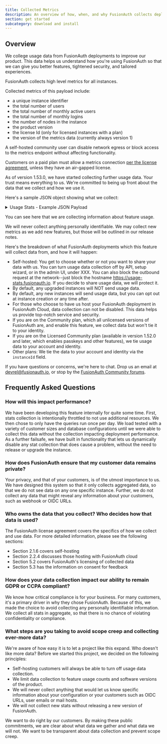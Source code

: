 ```yaml
---
title: Collected Metrics
description: An overview of how, when, and why FusionAuth collects deployment usage data.
section: get started
subcategory: download and install
---
```


## Overview

We college usage data from FusionAuth deployments to improve our product. This data helps us understand how you're using FusionAuth so that we can give you better features, tightened security, and tailored experiences.

FusionAuth collects high level metrics for all instances.

Collected metrics of this payload include:

-  a unique instance identifier
-  the total number of users
-  the total number of monthly active users
-  the total number of monthly logins
-  the number of nodes in the instance
-  the product version
-  the license Id (only for licensed instances with a plan)
-  the version of the metrics data (currently always version 1)

A self-hosted community user can disable network egress or block access to the metrics endpoint without affecting functionality.

Customers on a paid plan must allow a metrics connection [per the license agreement](/license), unless they have an air-gapped license.

As of version 1.53.0, we have started collecting further usage data. Your trust means everything to us. We're committed to being up front about the data that we collect and how we use it. 

Here's a sample JSON object showing what we collect:

<details>
  <summary>Usage Stats - Example JSON Payload</summary>
``` 
{
  "applicationVersion": "1.54.0",
  "collectionDuration": 14064,
  "collectionInstant": 1724960156112,
  "failedStats": [],
  "instanceId": "2a274fb5-fa45-4bf9-a96f-493d90283235",
  "stats": {
    "applicationAccessTokenPopulateLambda": 80,
    "applicationActiveLoggedIntoNumber": 100,
    "applicationActiveNumber": 101,
    "applicationActiveRoleNumber": 200,
    "applicationActsAsSamlv2Idp": 40,
    "applicationAdvancedSelfServiceRegistrationEnabled": 40,
    "applicationBasicSelfServiceRegistrationEnabled": 40,
    "applicationCustomSelfServiceAccountForm": 23,
    "applicationCustomThemeUsed": 12,
    "applicationEmailUpdateTemplate": 30,
    "applicationEmailVerificationTemplate": 30,
    "applicationEmailVerifiedTemplate": 30,
    "applicationEnabledIdentityProviders": [
      {
        "count": 20,
        "idp": "Apple"
      },
      {
        "count": 20,
        "idp": "EpicGames"
      },
      {
        "count": 20,
        "idp": "ExternalJWT"
      },
      {
        "count": 20,
        "idp": "Facebook"
      },
      {
        "count": 20,
        "idp": "Google"
      },
      {
        "count": 20,
        "idp": "HYPR"
      },
      {
        "count": 80,
        "idp": "OpenIDConnect"
      },
      {
        "count": 100,
        "idp": "SAMLv2"
      },
      {
        "count": 120,
        "idp": "SAMLv2IdPInitiated"
      },
      {
        "count": 20,
        "idp": "SonyPSN"
      },
      {
        "count": 20,
        "idp": "Steam"
      },
      {
        "count": 20,
        "idp": "Twitch"
      },
      {
        "count": 20,
        "idp": "Twitter"
      },
      {
        "count": 20,
        "idp": "Xbox"
      }
    ],
    "applicationEnabledIdentityProvidersWithLambdas": 260,
    "applicationForgotPasswordTemplate": 30,
    "applicationIdTokenPopulateLambda": 80,
    "applicationLoggedInApplicationsUsingSimpleThemes": 3,
    "applicationLoginApiAuthenticationDisabled": 4,
    "applicationLoginApiRefreshTokensEnabled": 5,
    "applicationLoginIdInUseOnCreateTemplate": 30,
    "applicationLoginIdInUseOnUpdateTemplate": 30,
    "applicationLoginNewDevice": 30,
    "applicationLoginSuspiciousEmailTemplate": 30,
    "applicationMagicLinks": 6,
    "applicationMfaPolicy": 7,
    "applicationMultiFactorEmailMessageTemplate": 30,
    "applicationMultiFactorSmsMessageTemplate": 25,
    "applicationNumber": 101,
    "applicationOptionalScopes": 9,
    "applicationPasswordResetSuccessTemplate": 30,
    "applicationPasswordUpdateTemplate": 30,
    "applicationPasswordlessTemplate": 30,
    "applicationRequiredScopes": 18,
    "applicationSamlv2PopulateLambda": 80,
    "applicationSelfServiceRegistrationValidationLambda": 80,
    "applicationSetPasswordTemplate": 30,
    "applicationThirdParty": 8,
    "applicationTwoFactorMethodAddTemplate": 30,
    "applicationTwoFactorMethodRemoveTemplate": 30,
    "applicationUserinfoPopulateLambda": 80,
    "applicationVerificationTemplate": 30,
    "atdCaptcha": 5,
    "atdIpAcls": 10,
    "atdRateLimiting": 6,
    "entitiesEntityGrantPermissions": 120,
    "entitiesEntityGrants": 40,
    "entitiesNumber": 120,
    "entitiesPermissions": 12,
    "entitiesTypeNumber": 4,
    "entitiesUserGrantPermissions": 120,
    "entitiesUserGrants": 40,
    "groupApplicationRoles": 60,
    "groupWithMembers": 30,
    "instanceDailyActiveUsers": 3300,
    "instanceDatabaseConnectionTimeout": 2000,
    "instanceDatabaseIdleTimeout": 120000,
    "instanceDatabaseMaxLifetime": 240000,
    "instanceDatabaseMaximumPoolSize": 10,
    "instanceDatabaseMinimumIdle": -1,
    "instanceDatabaseMysqlEnforceUtf8mb4": false,
    "instanceDatabaseVersion": "8.3.0",
    "instanceFirstTimeSetupProgress": {
      "apiKeyConfigured": false,
      "applicationConfigured": false,
      "emailConfigured": false,
      "licenseActivated": false
    },
    "instanceFusionauthAppHttpReadTimeout": 0,
    "instanceFusionauthAppLocalMetricsEnabled": false,
    "instanceFusionauthAppMemory": 25769803776,
    "instanceFusionauthAppReindexBatchSize": 2500,
    "instanceFusionauthAppReindexThreadCount": 5,
    "instanceFusionauthAppSearchDefaultRefreshInterval": "1s",
    "instanceFusionauthSearchHostsCount": 1,
    "instanceJavaVersion": "21.0.2+13-LTS",
    "instanceNodes": 4,
    "instanceProxyEnabled": false,
    "instanceSearchType": "database",
    "integrationsCleanspeakEnabled": false,
    "integrationsKafkaEnabled": false,
    "messengersGeneric": 100,
    "messengersKafka": 0,
    "messengersTwilio": 100,
    "scimEnabled": 7,
    "tenantBreachedPasswordDetection": 7,
    "tenantClientCredentialsLambdaEnabled": 80,
    "tenantConfirmChildTemplate": 30,
    "tenantCustomAdminUserForm": 43,
    "tenantCustomConnectors": 40,
    "tenantCustomThemeUsed": 23,
    "tenantEmailMfaEnabled": 8,
    "tenantEmailUpdateTemplate": 30,
    "tenantEmailVerifiedTemplate": 30,
    "tenantFamilyEnabledTemplate": 8,
    "tenantFamilyRequestTemplate": 30,
    "tenantForgotPasswordTemplate": 30,
    "tenantLoggedInApplicationsUsingSimpleThemesFromTenant": 4,
    "tenantLoginIdInUseOnCreateTemplate": 30,
    "tenantLoginIdInUseOnUpdateTemplate": 30,
    "tenantLoginNewDeviceTemplate": 30,
    "tenantLoginSuspiciousEmailTemplate": 30,
    "tenantMultiFactorEmailMessageTemplate": 30,
    "tenantMultiFactorSmsMessageTemplate": 25,
    "tenantNumber": 102,
    "tenantParentRegistrationTemplate": 30,
    "tenantPasswordResetSuccessTemplate": 30,
    "tenantPasswordUpdateTemplate": 30,
    "tenantPasswordlessTemplate": 30,
    "tenantSetPasswordTemplate": 30,
    "tenantSmsMfaEnabled": 8,
    "tenantTotpMfaEnabled": 102,
    "tenantTwoFactorMethodAddTemplate": 30,
    "tenantTwoFactorMethodRemoveTemplate": 30,
    "tenantVerificationTemplate": 30,
    "tenantWebauthnEnabled": 3,
    "webhookAuditLogCreate": 30,
    "webhookEventLogCreate": 40,
    "webhookGroupCreate": 40,
    "webhookGroupCreateComplete": 40,
    "webhookGroupCreateTransactional": 40,
    "webhookGroupDelete": 40,
    "webhookGroupDeleteComplete": 40,
    "webhookGroupDeleteTransactional": 40,
    "webhookGroupMemberAdd": 40,
    "webhookGroupMemberAddComplete": 40,
    "webhookGroupMemberAddTransactional": 40,
    "webhookGroupMemberRemove": 40,
    "webhookGroupMemberRemoveComplete": 40,
    "webhookGroupMemberRemoveTransactional": 40,
    "webhookGroupMemberUpdate": 40,
    "webhookGroupMemberUpdateComplete": 40,
    "webhookGroupMemberUpdateTransactional": 40,
    "webhookGroupUpdate": 40,
    "webhookGroupUpdateComplete": 40,
    "webhookGroupUpdateTransactional": 40,
    "webhookJwtPublicKeyUpdate": 42,
    "webhookJwtPublicKeyUpdateTransactional": 40,
    "webhookJwtRefresh": 40,
    "webhookJwtRefreshTokenRevoke": 42,
    "webhookJwtRefreshTokenRevokeTransactional": 40,
    "webhookJwtRefreshTransactional": 40,
    "webhookKickstartSuccess": 40,
    "webhookUserAction": 42,
    "webhookUserBulkCreate": 42,
    "webhookUserBulkCreateTransactional": 40,
    "webhookUserCreate": 42,
    "webhookUserCreateComplete": 40,
    "webhookUserCreateTransactional": 40,
    "webhookUserDeactivate": 42,
    "webhookUserDeactivateTransactional": 40,
    "webhookUserDelete": 42,
    "webhookUserDeleteComplete": 40,
    "webhookUserDeleteTransactional": 40,
    "webhookUserEmailUpdate": 40,
    "webhookUserEmailVerified": 42,
    "webhookUserEmailVerifiedTransactional": 40,
    "webhookUserIdentityProviderLink": 40,
    "webhookUserIdentityProviderUnlink": 40,
    "webhookUserLoginFailed": 42,
    "webhookUserLoginFailedTransactional": 40,
    "webhookUserLoginIdDuplicateCreate": 40,
    "webhookUserLoginIdDuplicateUpdate": 40,
    "webhookUserLoginNewDevice": 40,
    "webhookUserLoginNewDeviceTransactional": 40,
    "webhookUserLoginSuccess": 42,
    "webhookUserLoginSuccessTransactional": 40,
    "webhookUserLoginSuspicious": 40,
    "webhookUserLoginSuspiciousTransactional": 40,
    "webhookUserPasswordBreach": 40,
    "webhookUserPasswordBreachTransactional": 40,
    "webhookUserPasswordResetSend": 40,
    "webhookUserPasswordResetStart": 40,
    "webhookUserPasswordResetSuccess": 40,
    "webhookUserPasswordUpdate": 40,
    "webhookUserReactivate": 42,
    "webhookUserReactivateTransactional": 40,
    "webhookUserRegistrationCreate": 42,
    "webhookUserRegistrationCreateComplete": 40,
    "webhookUserRegistrationCreateTransactional": 40,
    "webhookUserRegistrationDelete": 42,
    "webhookUserRegistrationDeleteComplete": 40,
    "webhookUserRegistrationDeleteTransactional": 40,
    "webhookUserRegistrationUpdate": 42,
    "webhookUserRegistrationUpdateComplete": 40,
    "webhookUserRegistrationUpdateTransactional": 40,
    "webhookUserRegistrationVerified": 42,
    "webhookUserRegistrationVerifiedTransactional": 40,
    "webhookUserTwoFactorMethodAdd": 40,
    "webhookUserTwoFactorMethodRemove": 40,
    "webhookUserUpdate": 42,
    "webhookUserUpdateComplete": 40,
    "webhookUserUpdateTransactional": 40
  },
  "statsVersion": "0.1.6",
  "timings": {
    "applicationAccessTokenPopulateLambda": 1,
    "applicationActiveLoggedIntoNumber": 1,
    "applicationActiveNumber": 3,
    "applicationActiveRoleNumber": 2,
    "applicationActsAsSamlv2Idp": 6,
    "applicationAdvancedSelfServiceRegistrationEnabled": 3,
    "applicationBasicSelfServiceRegistrationEnabled": 11,
    "applicationCustomSelfServiceAccountForm": 1,
    "applicationCustomThemeUsed": 3,
    "applicationEmailUpdateTemplate": 1,
    "applicationEmailVerificationTemplate": 0,
    "applicationEmailVerifiedTemplate": 1,
    "applicationEnabledIdentityProviders": 2,
    "applicationEnabledIdentityProvidersWithLambdas": 1,
    "applicationForgotPasswordTemplate": 0,
    "applicationIdTokenPopulateLambda": 1,
    "applicationLoggedInApplicationsUsingSimpleThemes": 4,
    "applicationLoginApiAuthenticationDisabled": 2,
    "applicationLoginApiRefreshTokensEnabled": 2,
    "applicationLoginIdInUseOnCreateTemplate": 1,
    "applicationLoginIdInUseOnUpdateTemplate": 0,
    "applicationLoginNewDevice": 1,
    "applicationLoginSuspiciousEmailTemplate": 0,
    "applicationMagicLinks": 3,
    "applicationMfaPolicy": 2,
    "applicationMultiFactorEmailMessageTemplate": 1,
    "applicationMultiFactorSmsMessageTemplate": 0,
    "applicationNumber": 0,
    "applicationOptionalScopes": 0,
    "applicationPasswordResetSuccessTemplate": 1,
    "applicationPasswordUpdateTemplate": 0,
    "applicationPasswordlessTemplate": 0,
    "applicationRequiredScopes": 0,
    "applicationSamlv2PopulateLambda": 0,
    "applicationSelfServiceRegistrationValidationLambda": 1,
    "applicationSetPasswordTemplate": 1,
    "applicationThirdParty": 3,
    "applicationTwoFactorMethodAddTemplate": 0,
    "applicationTwoFactorMethodRemoveTemplate": 1,
    "applicationUserinfoPopulateLambda": 0,
    "applicationVerificationTemplate": 0,
    "atdCaptcha": 4,
    "atdIpAcls": 1,
    "atdRateLimiting": 5,
    "entitiesEntityGrantPermissions": 0,
    "entitiesEntityGrants": 0,
    "entitiesNumber": 0,
    "entitiesPermissions": 1,
    "entitiesTypeNumber": 0,
    "entitiesUserGrantPermissions": 1,
    "entitiesUserGrants": 0,
    "groupApplicationRoles": 1,
    "groupWithMembers": 0,
    "instanceDailyActiveUsers": 1,
    "instanceDatabaseConnectionTimeout": 0,
    "instanceDatabaseIdleTimeout": 0,
    "instanceDatabaseMaxLifetime": 0,
    "instanceDatabaseMaximumPoolSize": 0,
    "instanceDatabaseMinimumIdle": 0,
    "instanceDatabaseMysqlEnforceUtf8mb4": 0,
    "instanceDatabaseVersion": 0,
    "instanceElasticsearchVersion": 0,
    "instanceFirstOtherApplicationLoginInstant": 3,
    "instanceFirstTimeSetupProgress": 0,
    "instanceFusionauthAppHttpReadTimeout": 0,
    "instanceFusionauthAppLocalMetricsEnabled": 0,
    "instanceFusionauthAppMemory": 0,
    "instanceFusionauthAppReindexBatchSize": 0,
    "instanceFusionauthAppReindexThreadCount": 0,
    "instanceFusionauthAppSearchDefaultRefreshInterval": 0,
    "instanceFusionauthSearchHostsCount": 0,
    "instanceJavaVersion": 0,
    "instanceNodes": 1,
    "instanceProxyEnabled": 0,
    "instanceSearchType": 0,
    "integrationsCleanspeakEnabled": 1,
    "integrationsKafkaEnabled": 0,
    "messengersGeneric": 1,
    "messengersKafka": 0,
    "messengersTwilio": 0,
    "scimEnabled": 5,
    "tenantBreachedPasswordDetection": 12,
    "tenantClientCredentialsLambdaEnabled": 0,
    "tenantConfirmChildTemplate": 1,
    "tenantCustomAdminUserForm": 1,
    "tenantCustomConnectors": 1,
    "tenantCustomThemeUsed": 0,
    "tenantEmailMfaEnabled": 15,
    "tenantEmailUpdateTemplate": 1,
    "tenantEmailVerifiedTemplate": 0,
    "tenantFamilyEnabledTemplate": 9,
    "tenantFamilyRequestTemplate": 1,
    "tenantForgotPasswordTemplate": 0,
    "tenantLoggedInApplicationsUsingSimpleThemesFromTenant": 20,
    "tenantLoginIdInUseOnCreateTemplate": 0,
    "tenantLoginIdInUseOnUpdateTemplate": 0,
    "tenantLoginNewDeviceTemplate": 1,
    "tenantLoginSuspiciousEmailTemplate": 0,
    "tenantMultiFactorEmailMessageTemplate": 1,
    "tenantMultiFactorSmsMessageTemplate": 0,
    "tenantNumber": 1,
    "tenantParentRegistrationTemplate": 1,
    "tenantPasswordResetSuccessTemplate": 0,
    "tenantPasswordUpdateTemplate": 0,
    "tenantPasswordlessTemplate": 1,
    "tenantSetPasswordTemplate": 0,
    "tenantSmsMfaEnabled": 7,
    "tenantTotpMfaEnabled": 6,
    "tenantTwoFactorMethodAddTemplate": 0,
    "tenantTwoFactorMethodRemoveTemplate": 1,
    "tenantVerificationTemplate": 0,
    "tenantWebauthnEnabled": 5,
    "webhookAuditLogCreate": 1,
    "webhookEventLogCreate": 1,
    "webhookGroupCreate": 5,
    "webhookGroupCreateComplete": 5,
    "webhookGroupCreateTransactional": 7,
    "webhookGroupDelete": 5,
    "webhookGroupDeleteComplete": 4,
    "webhookGroupDeleteTransactional": 8,
    "webhookGroupMemberAdd": 4,
    "webhookGroupMemberAddComplete": 4,
    "webhookGroupMemberAddTransactional": 6,
    "webhookGroupMemberRemove": 4,
    "webhookGroupMemberRemoveComplete": 4,
    "webhookGroupMemberRemoveTransactional": 6,
    "webhookGroupMemberUpdate": 4,
    "webhookGroupMemberUpdateComplete": 5,
    "webhookGroupMemberUpdateTransactional": 6,
    "webhookGroupUpdate": 4,
    "webhookGroupUpdateComplete": 4,
    "webhookGroupUpdateTransactional": 6,
    "webhookJwtPublicKeyUpdate": 4,
    "webhookJwtPublicKeyUpdateTransactional": 6,
    "webhookJwtRefresh": 4,
    "webhookJwtRefreshTokenRevoke": 4,
    "webhookJwtRefreshTokenRevokeTransactional": 6,
    "webhookJwtRefreshTransactional": 6,
    "webhookKickstartSuccess": 1,
    "webhookUserAction": 4,
    "webhookUserBulkCreate": 4,
    "webhookUserBulkCreateTransactional": 6,
    "webhookUserCreate": 4,
    "webhookUserCreateComplete": 4,
    "webhookUserCreateTransactional": 6,
    "webhookUserDeactivate": 4,
    "webhookUserDeactivateTransactional": 6,
    "webhookUserDelete": 4,
    "webhookUserDeleteComplete": 5,
    "webhookUserDeleteTransactional": 6,
    "webhookUserEmailUpdate": 4,
    "webhookUserEmailVerified": 4,
    "webhookUserEmailVerifiedTransactional": 6,
    "webhookUserIdentityProviderLink": 6,
    "webhookUserIdentityProviderUnlink": 4,
    "webhookUserLoginFailed": 4,
    "webhookUserLoginFailedTransactional": 6,
    "webhookUserLoginIdDuplicateCreate": 4,
    "webhookUserLoginIdDuplicateUpdate": 5,
    "webhookUserLoginNewDevice": 4,
    "webhookUserLoginNewDeviceTransactional": 6,
    "webhookUserLoginSuccess": 5,
    "webhookUserLoginSuccessTransactional": 5,
    "webhookUserLoginSuspicious": 5,
    "webhookUserLoginSuspiciousTransactional": 5,
    "webhookUserPasswordBreach": 4,
    "webhookUserPasswordBreachTransactional": 6,
    "webhookUserPasswordResetSend": 4,
    "webhookUserPasswordResetStart": 4,
    "webhookUserPasswordResetSuccess": 4,
    "webhookUserPasswordUpdate": 4,
    "webhookUserReactivate": 5,
    "webhookUserReactivateTransactional": 6,
    "webhookUserRegistrationCreate": 4,
    "webhookUserRegistrationCreateComplete": 4,
    "webhookUserRegistrationCreateTransactional": 6,
    "webhookUserRegistrationDelete": 4,
    "webhookUserRegistrationDeleteComplete": 5,
    "webhookUserRegistrationDeleteTransactional": 6,
    "webhookUserRegistrationUpdate": 4,
    "webhookUserRegistrationUpdateComplete": 4,
    "webhookUserRegistrationUpdateTransactional": 6,
    "webhookUserRegistrationVerified": 4,
    "webhookUserRegistrationVerifiedTransactional": 6,
    "webhookUserTwoFactorMethodAdd": 3,
    "webhookUserTwoFactorMethodRemove": 5,
    "webhookUserUpdate": 4,
    "webhookUserUpdateComplete": 4,
    "webhookUserUpdateTransactional": 6
  }
}
```
</details>

You can see here that we are collecting information about feature usage.

We will never collect anything personally identifiable. We may collect new metrics as we add new features, but those will be outlined in our release notes.

Here's the breakdown of what FusionAuth deployments which this feature will collect data from, and how it will happen:

-   Self-hosted: You get to choose whether or not you want to share your data with us. You can turn usage data collection off by API, setup wizard, or in the admin UI, under XXX. You can also block the outbound request at the network--just block the hostname https://usage-stats.fusionauth.io. If you decide to share usage data, we will protect it.
-   By default, any upgraded instances will NOT send usage data.
-   By default, any new instances will send usage data, but you can opt out at instance creation or any time after.
-   For those who choose to have us host your FusionAuth deployment in FusionAuth Cloud, data collection can not be disabled. This data helps us provide top-notch service and security.
- If you are on the Community plan, which all unlicensed versions of FusionAuth are, and enable this feature, we collect data but won't tie it to your identity. 
- If you are on the Licensed Community plan (available in version 1.52.0 and later, which enables passkeys and other features), we tie usage data to your account and identity.
-   Other plans: We tie the data to your account and identity via the `instanceId` field.

If you have questions or concerns, we're here to chat. Drop us an email at [devrel@fusionauth.io](mailto:devrel@fusionauth.io), or stop by the [FusionAuth Community forums](/community/forum/).

## Frequently Asked Questions


### How will this impact performance? 

We have been developing this feature internally for quite some time. First, stats collection is intentionally throttled to not use additional resources. We then chose to only have the queries run once per day. We load tested with a variety of customer sizes and database configurations until we were able to collect this data without the collection impacting deployment performance. As a further failsafe, we have built in functionality that lets us dynamically disable any stat collection that does cause a problem, without the need to release or upgrade the instance.

### How does FusionAuth ensure that my customer data remains private? 

Your privacy, and that of your customers, is of the utmost importance to us. We have designed this system so that it only collects aggregated data, so that we do not see data on any one specific instance. Further, we do not collect any data that might reveal any information about your customers, such as webhook or OIDC URLs.

### Who owns the data that you collect? Who decides how that data is used?

The FusionAuth license agreement covers the specifics of how we collect and use data. For more detailed information, please see the following sections:

-   Section 2.1.6 covers self-hosting
-   Section 2.2.4 discusses those hosting with FusionAuth cloud
-   Section 5.2 covers FusionAuth's licensing of collected data
-   Section 5.3 has the information on consent for feedback

### How does your data collection impact our ability to remain GDPR or CCPA compliant?

We know how critical compliance is for your business. For many customers, it's a primary driver in why they chose FusionAuth. Because of this, we made the choice to avoid collecting any personally identifiable information. We collect all stats in aggregate, so that there is no chance of violating confidentiality or compliance.

### What steps are you taking to avoid scope creep and collecting ever-more data?

We're aware of how easy it is to let a project like this expand. Who doesn't like more data? Before we started this project, we decided on the following principles:

-   Self-hosting customers will always be able to turn off usage data collection.
-   We limit data collection to feature usage counts and software versions of the product.
-   We will never collect anything that would let us know specific information about your configuration or your customers such as OIDC URLs, user emails or mail hosts. 
-   We will not collect new stats without releasing a new version of FusionAuth.

We want to do right by our customers. By making these public commitments, we are clear about what data we gather and what data we will not. We want to be transparent about data collection and prevent scope creep.

